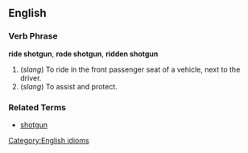 ==English==

===Verb Phrase===
[[Category:English idioms]]
'''ride shotgun''', '''rode shotgun''', '''ridden shotgun'''

# (''slang'') To ride in the front passenger seat of a vehicle, next to the driver.
# (''slang'') To assist and protect.

===Related Terms===
*[[shotgun]]